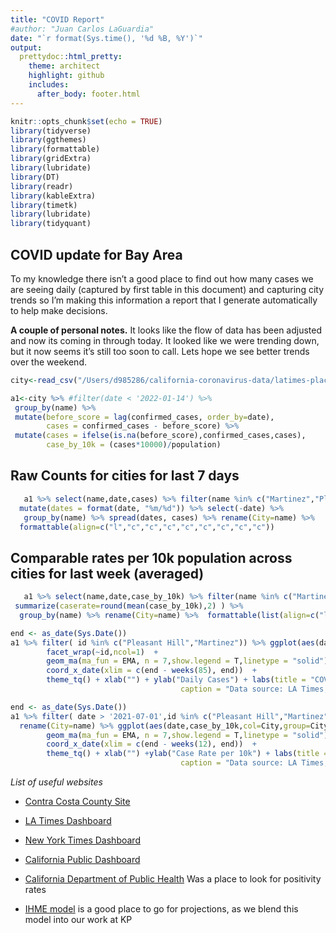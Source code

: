 ```yaml
---
title: "COVID Report"
#author: "Juan Carlos LaGuardia"
date: "`r format(Sys.time(), '%d %B, %Y')`"
output:
  prettydoc::html_pretty:
    theme: architect
    highlight: github
    includes:
      after_body: footer.html
---
```


```r

knitr::opts_chunk$set(echo = TRUE)
library(tidyverse)
library(ggthemes)
library(formattable)
library(gridExtra)
library(lubridate)
library(DT)
library(readr)
library(kableExtra)
library(timetk)
library(lubridate)
library(tidyquant)
```

## COVID update for Bay Area

To my knowledge there isn't a good place to find out how many cases we are seeing daily (captured by first table in this document) and capturing city trends so I'm making this information a report that I generate automatically to help make decisions.  

**A couple of personal notes.**  It looks like the flow of data has been adjusted and now its coming in through today.  It looked like we were trending down, but it now seems it's still too soon to call.  Lets hope we see better trends over the weekend. 

```r
city<-read_csv("/Users/d985286/california-coronavirus-data/latimes-place-totals.csv")

a1<-city %>% #filter(date < '2022-01-14') %>% 
 group_by(name) %>%
 mutate(before_score = lag(confirmed_cases, order_by=date),
        cases = confirmed_cases - before_score) %>% 
 mutate(cases = ifelse(is.na(before_score),confirmed_cases,cases),
        case_by_10k = (cases*10000)/population)
```
## Raw Counts for cities for last 7 days
```r
   a1 %>% select(name,date,cases) %>% filter(name %in% c("Martinez","Pleasant Hill","Moraga","Orinda","Walnut Creek","Concord","Richmond"), date > (Sys.Date() - 8)) %>%
  mutate(dates = format(date, "%m/%d")) %>% select(-date) %>% 
   group_by(name) %>% spread(dates, cases) %>% rename(City=name) %>% 
  formattable(align=c("l","c","c","c","c","c","c","c","c"))

```
## Comparable rates per 10k population across cities for last week (averaged) 
```r
   a1 %>% select(name,date,case_by_10k) %>% filter(name %in% c("Martinez","Pleasant Hill","Moraga","Orinda","Walnut Creek","Concord","Richmond","Kensington"),date > (Sys.Date() - 8)) %>% 
 summarize(caserate=round(mean(case_by_10k),2) ) %>% 
  group_by(name) %>% rename(City=name) %>%  formattable(list(align=c("l","r"),caserate=color_bar("lightblue")))

```

```r
end <- as_date(Sys.Date())
a1 %>% filter( id %in% c("Pleasant Hill","Martinez")) %>% ggplot(aes(date,cases)) + 
        facet_wrap(~id,ncol=1)  +
        geom_ma(ma_fun = EMA, n = 7,show.legend = T,linetype = "solid") + 
        coord_x_date(xlim = c(end - weeks(85), end))  + 
        theme_tq() + xlab("") + ylab("Daily Cases") + labs(title = "COVID 19 Historical Trend",
                                      caption = "Data source: LA Times; 7 day Average")
```


```r
end <- as_date(Sys.Date())
a1 %>% filter( date > '2021-07-01',id %in% c("Pleasant Hill","Martinez","Concord","Richmond")) %>%
  rename(City=name) %>% ggplot(aes(date,case_by_10k,col=City,group=City)) + 
        geom_ma(ma_fun = EMA, n = 7,show.legend = T,linetype = "solid") + 
        coord_x_date(xlim = c(end - weeks(12), end))  + 
        theme_tq() + xlab("") +ylab("Case Rate per 10k") + labs(title = "COVID Case Rate Comparison",
                                      caption = "Data source: LA Times; 7 day Average")
```

*List of useful websites*

* [Contra Costa County Site](https://www.coronavirus.cchealth.org/dashboard)

* [LA Times Dashboard](https://www.latimes.com/projects/california-coronavirus-cases-tracking-outbreak/)

* [New York Times Dashboard](https://www.nytimes.com/interactive/2021/us/covid-cases.html)

* [California Public Dashboard](https://public.tableau.com/views/COVID-19PublicDashboard/Covid-19Public)

* [California Department of Public Health](https://www.cdph.ca.gov/Programs/CID/DCDC/Pages/Immunization/ncov2019.aspx) Was a place to look for positivity rates

* [IHME model](https://covid19.healthdata.org/united-states-of-america/california) is a good place to go for projections, as we blend this model into our work at KP  


